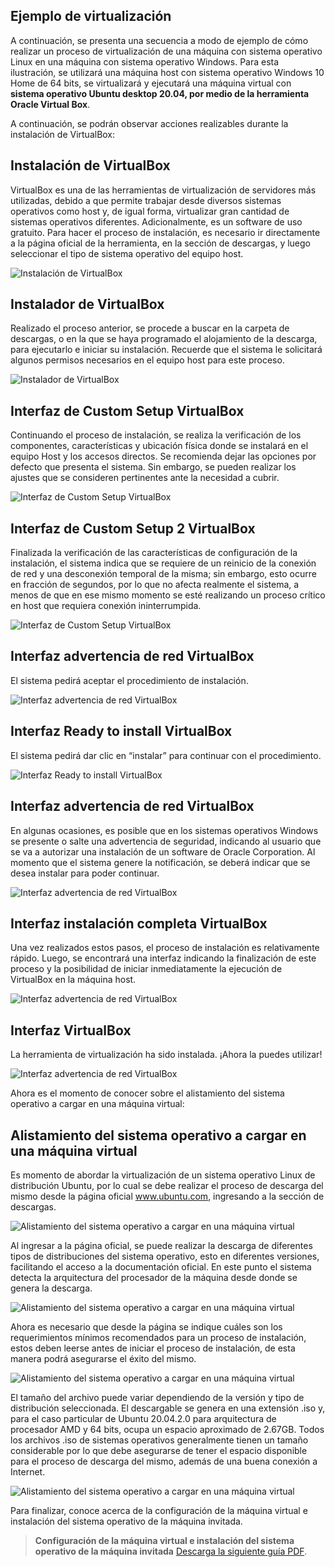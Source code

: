 ## **Ejemplo de virtualización**

A continuación, se presenta una secuencia a modo de ejemplo de cómo realizar un proceso de virtualización de una máquina con sistema operativo Linux en una máquina con sistema operativo Windows. Para esta ilustración, se utilizará una máquina host con sistema operativo Windows 10 Home de 64 bits, se virtualizará y ejecutará una máquina virtual con **sistema operativo Ubuntu desktop 20.04, por medio de la herramienta Oracle Virtual Box**.

A continuación, se podrán observar acciones realizables durante la instalación de VirtualBox:

## **Instalación de VirtualBox**

VirtualBox es una de las herramientas de virtualización de servidores más utilizadas, debido a que permite trabajar desde diversos sistemas operativos como host y, de igual forma, virtualizar gran cantidad de sistemas operativos diferentes. Adicionalmente, es un software de uso gratuito. Para hacer el proceso de instalación, es necesario ir directamente a la página oficial de la herramienta, en la sección de descargas, y luego seleccionar el tipo de sistema operativo del equipo host.

![Instalación de VirtualBox](/images/virtualizacion/013.jpg)

## **Instalador de VirtualBox**

Realizado el proceso anterior, se procede a buscar en la carpeta de descargas, o en la que se haya programado el alojamiento de la descarga, para ejecutarlo e iniciar su instalación. Recuerde que el sistema le solicitará algunos permisos necesarios en el equipo host para este proceso.

![Instalador de VirtualBox](/images/virtualizacion/014.jpg)

## **Interfaz de Custom Setup VirtualBox**

Continuando el proceso de instalación, se realiza la verificación de los componentes, características y ubicación física donde se instalará en el equipo Host y los accesos directos. Se recomienda dejar las opciones por defecto que presenta el sistema. Sin embargo, se pueden realizar los ajustes que se consideren pertinentes ante la necesidad a cubrir.

![Interfaz de Custom Setup VirtualBox](/images/virtualizacion/015.jpg)

## **Interfaz de Custom Setup 2 VirtualBox**

Finalizada la verificación de las características de configuración de la instalación, el sistema indica que se requiere de un reinicio de la conexión de red y una desconexión temporal de la misma; sin embargo, esto ocurre en fracción de segundos, por lo que no afecta realmente el sistema, a menos de que en ese mismo momento se esté realizando un proceso crítico en host que requiera conexión ininterrumpida.

![Interfaz de Custom Setup VirtualBox](/images/virtualizacion/016.jpg)

## **Interfaz advertencia de red VirtualBox**

El sistema pedirá aceptar el procedimiento de instalación.

![Interfaz advertencia de red VirtualBox](/images/virtualizacion/017.jpg)

## **Interfaz Ready to install VirtualBox**

El sistema pedirá dar clic en “instalar” para continuar con el procedimiento.

![Interfaz Ready to install VirtualBox](/images/virtualizacion/018.jpg)

## **Interfaz advertencia de red VirtualBox**

En algunas ocasiones, es posible que en los sistemas operativos Windows se presente o salte una advertencia de seguridad, indicando al usuario que se va a autorizar una instalación de un software de Oracle Corporation. Al momento que el sistema genere la notificación, se deberá indicar que se desea instalar para poder continuar.

![Interfaz advertencia de red VirtualBox](/images/virtualizacion/019.png)

## **Interfaz instalación completa VirtualBox**

Una vez realizados estos pasos, el proceso de instalación es relativamente rápido. Luego, se encontrará una interfaz indicando la finalización de este proceso y la posibilidad de iniciar inmediatamente la ejecución de VirtualBox en la máquina host.

![Interfaz advertencia de red VirtualBox](/images/virtualizacion/020.jpg)

## **Interfaz VirtualBox**

La herramienta de virtualización ha sido instalada. ¡Ahora la puedes utilizar!

![Interfaz advertencia de red VirtualBox](/images/virtualizacion/021.jpg)

Ahora es el momento de conocer sobre el alistamiento del sistema operativo a cargar en una máquina virtual:

## **Alistamiento del sistema operativo a cargar en una máquina virtual**

Es momento de abordar la virtualización de un sistema operativo Linux de distribución Ubuntu, por lo cual se debe realizar el proceso de descarga del mismo desde la página oficial www.ubuntu.com, ingresando a la sección de descargas.

![Alistamiento del sistema operativo a cargar en una máquina virtual](/images/virtualizacion/022.jpg)

Al ingresar a la página oficial, se puede realizar la descarga de diferentes tipos de distribuciones del sistema operativo, esto en diferentes versiones, facilitando el acceso a la documentación oficial. En este punto el sistema detecta la arquitectura del procesador de la máquina desde donde se genera la descarga.

![Alistamiento del sistema operativo a cargar en una máquina virtual](/images/virtualizacion/023.jpg)

Ahora es necesario que desde la página se indique cuáles son los requerimientos mínimos recomendados para un proceso de instalación, estos deben leerse antes de iniciar el proceso de instalación, de esta manera podrá asegurarse el éxito del mismo.

![Alistamiento del sistema operativo a cargar en una máquina virtual](/images/virtualizacion/024.jpg)

El tamaño del archivo puede variar dependiendo de la versión y tipo de distribución seleccionada. El descargable se genera en una extensión .iso y, para el caso particular de Ubuntu 20.04.2.0 para arquitectura de procesador AMD y 64 bits, ocupa un espacio aproximado de 2.67GB. Todos los archivos .iso de sistemas operativos generalmente tienen un tamaño considerable por lo que debe asegurarse de tener el espacio disponible para el proceso de descarga del mismo, además de una buena conexión a Internet.

![Alistamiento del sistema operativo a cargar en una máquina virtual](/images/virtualizacion/025.svg)

Para finalizar, conoce acerca de la configuración de la máquina virtual e instalación del sistema operativo de la máquina invitada.

>**Configuración de la máquina virtual e instalación del sistema operativo de la máquina invitada**
[Descarga la siguiente guía PDF](https://zajuna.sena.edu.co/Repositorio/Titulada/institution/SENA/Tecnologia/228118/Contenido/OVA/CF43//downloads/M5_CF5_Configuraci%C3%B3n-de-la-maquina-virtual.pdf). 




